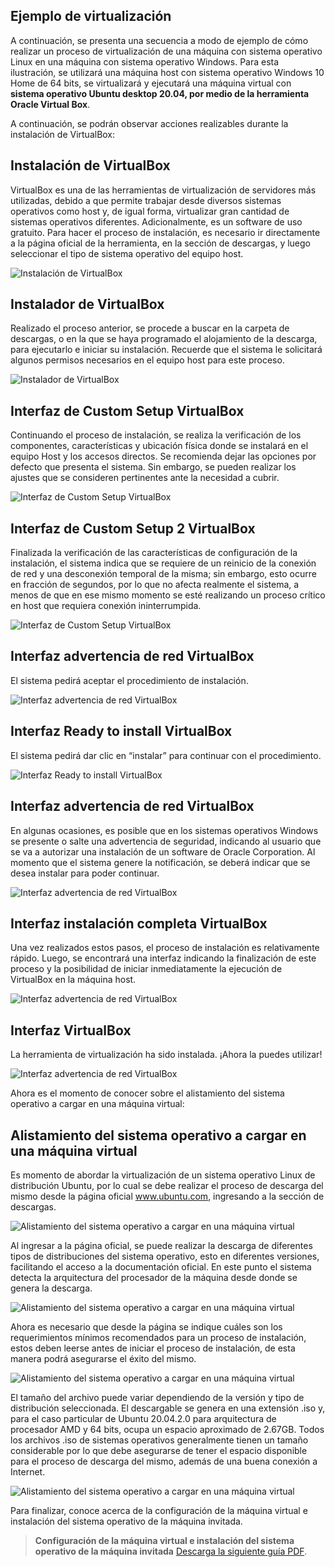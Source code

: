 ## **Ejemplo de virtualización**

A continuación, se presenta una secuencia a modo de ejemplo de cómo realizar un proceso de virtualización de una máquina con sistema operativo Linux en una máquina con sistema operativo Windows. Para esta ilustración, se utilizará una máquina host con sistema operativo Windows 10 Home de 64 bits, se virtualizará y ejecutará una máquina virtual con **sistema operativo Ubuntu desktop 20.04, por medio de la herramienta Oracle Virtual Box**.

A continuación, se podrán observar acciones realizables durante la instalación de VirtualBox:

## **Instalación de VirtualBox**

VirtualBox es una de las herramientas de virtualización de servidores más utilizadas, debido a que permite trabajar desde diversos sistemas operativos como host y, de igual forma, virtualizar gran cantidad de sistemas operativos diferentes. Adicionalmente, es un software de uso gratuito. Para hacer el proceso de instalación, es necesario ir directamente a la página oficial de la herramienta, en la sección de descargas, y luego seleccionar el tipo de sistema operativo del equipo host.

![Instalación de VirtualBox](/images/virtualizacion/013.jpg)

## **Instalador de VirtualBox**

Realizado el proceso anterior, se procede a buscar en la carpeta de descargas, o en la que se haya programado el alojamiento de la descarga, para ejecutarlo e iniciar su instalación. Recuerde que el sistema le solicitará algunos permisos necesarios en el equipo host para este proceso.

![Instalador de VirtualBox](/images/virtualizacion/014.jpg)

## **Interfaz de Custom Setup VirtualBox**

Continuando el proceso de instalación, se realiza la verificación de los componentes, características y ubicación física donde se instalará en el equipo Host y los accesos directos. Se recomienda dejar las opciones por defecto que presenta el sistema. Sin embargo, se pueden realizar los ajustes que se consideren pertinentes ante la necesidad a cubrir.

![Interfaz de Custom Setup VirtualBox](/images/virtualizacion/015.jpg)

## **Interfaz de Custom Setup 2 VirtualBox**

Finalizada la verificación de las características de configuración de la instalación, el sistema indica que se requiere de un reinicio de la conexión de red y una desconexión temporal de la misma; sin embargo, esto ocurre en fracción de segundos, por lo que no afecta realmente el sistema, a menos de que en ese mismo momento se esté realizando un proceso crítico en host que requiera conexión ininterrumpida.

![Interfaz de Custom Setup VirtualBox](/images/virtualizacion/016.jpg)

## **Interfaz advertencia de red VirtualBox**

El sistema pedirá aceptar el procedimiento de instalación.

![Interfaz advertencia de red VirtualBox](/images/virtualizacion/017.jpg)

## **Interfaz Ready to install VirtualBox**

El sistema pedirá dar clic en “instalar” para continuar con el procedimiento.

![Interfaz Ready to install VirtualBox](/images/virtualizacion/018.jpg)

## **Interfaz advertencia de red VirtualBox**

En algunas ocasiones, es posible que en los sistemas operativos Windows se presente o salte una advertencia de seguridad, indicando al usuario que se va a autorizar una instalación de un software de Oracle Corporation. Al momento que el sistema genere la notificación, se deberá indicar que se desea instalar para poder continuar.

![Interfaz advertencia de red VirtualBox](/images/virtualizacion/019.png)

## **Interfaz instalación completa VirtualBox**

Una vez realizados estos pasos, el proceso de instalación es relativamente rápido. Luego, se encontrará una interfaz indicando la finalización de este proceso y la posibilidad de iniciar inmediatamente la ejecución de VirtualBox en la máquina host.

![Interfaz advertencia de red VirtualBox](/images/virtualizacion/020.jpg)

## **Interfaz VirtualBox**

La herramienta de virtualización ha sido instalada. ¡Ahora la puedes utilizar!

![Interfaz advertencia de red VirtualBox](/images/virtualizacion/021.jpg)

Ahora es el momento de conocer sobre el alistamiento del sistema operativo a cargar en una máquina virtual:

## **Alistamiento del sistema operativo a cargar en una máquina virtual**

Es momento de abordar la virtualización de un sistema operativo Linux de distribución Ubuntu, por lo cual se debe realizar el proceso de descarga del mismo desde la página oficial www.ubuntu.com, ingresando a la sección de descargas.

![Alistamiento del sistema operativo a cargar en una máquina virtual](/images/virtualizacion/022.jpg)

Al ingresar a la página oficial, se puede realizar la descarga de diferentes tipos de distribuciones del sistema operativo, esto en diferentes versiones, facilitando el acceso a la documentación oficial. En este punto el sistema detecta la arquitectura del procesador de la máquina desde donde se genera la descarga.

![Alistamiento del sistema operativo a cargar en una máquina virtual](/images/virtualizacion/023.jpg)

Ahora es necesario que desde la página se indique cuáles son los requerimientos mínimos recomendados para un proceso de instalación, estos deben leerse antes de iniciar el proceso de instalación, de esta manera podrá asegurarse el éxito del mismo.

![Alistamiento del sistema operativo a cargar en una máquina virtual](/images/virtualizacion/024.jpg)

El tamaño del archivo puede variar dependiendo de la versión y tipo de distribución seleccionada. El descargable se genera en una extensión .iso y, para el caso particular de Ubuntu 20.04.2.0 para arquitectura de procesador AMD y 64 bits, ocupa un espacio aproximado de 2.67GB. Todos los archivos .iso de sistemas operativos generalmente tienen un tamaño considerable por lo que debe asegurarse de tener el espacio disponible para el proceso de descarga del mismo, además de una buena conexión a Internet.

![Alistamiento del sistema operativo a cargar en una máquina virtual](/images/virtualizacion/025.svg)

Para finalizar, conoce acerca de la configuración de la máquina virtual e instalación del sistema operativo de la máquina invitada.

>**Configuración de la máquina virtual e instalación del sistema operativo de la máquina invitada**
[Descarga la siguiente guía PDF](https://zajuna.sena.edu.co/Repositorio/Titulada/institution/SENA/Tecnologia/228118/Contenido/OVA/CF43//downloads/M5_CF5_Configuraci%C3%B3n-de-la-maquina-virtual.pdf). 




